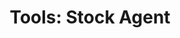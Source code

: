 ---
title: "Tools: Stock Agent"
description: 株価情報を提供するエージェントツールの実装ガイド
order: 2
updated: 2024-03-18
--- 